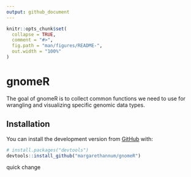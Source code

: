 ---
output: github_document
---

<!-- README.md is generated from README.Rmd. Please edit that file -->

```{r, include = FALSE}
knitr::opts_chunk$set(
  collapse = TRUE,
  comment = "#>",
  fig.path = "man/figures/README-",
  out.width = "100%"
)
```
# gnomeR

<!-- badges: start -->
<!-- badges: end -->

The goal of gnomeR is to collect common functions we need to use for wrangling and visualizing specific genomic data types. 

## Installation

You can install the development version from [GitHub](https://github.com/) with:

``` r
# install.packages("devtools")
devtools::install_github("margarethannum/gnomeR")
```
quick change

